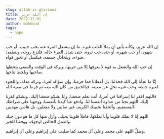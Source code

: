 ```yaml
---
slug: allah-is-glorious
title: إن الله عزيز
date: 2022-11-01
author: mahmoud
tags:
  - hope
---
```

إن الله عزيز، وكأنه يأبى أن يملأ القلب غيره.
ما إن ينشغل المرء عنه بحب حبيب، أو حب شهوة، أو حب شهرة، أو حتى حب ثروة، حتى يتبدل المرء حاله، فتُنزَع روحه، وينطفئ ضوءه، ويتخاذل جسمه، فيكسل أو تخور قواه.

إن حب الله والشغل به قوة لا يعرفها إلا من جربها، وبركة في الوقت والسعي يلحظها صاحبها ويلحظ نتاجها.

إنَّا ما لجأنا إلى الله فخذلنا، بل أعطانا فما حرمنا، وإن سؤاله لعزة، وتركه مذلة، واللجوء لغيره حِطة، وحب غيره تخلٍ عن معيته، فيالحمق من كان الله معه ثم فرط في معية الله.

فاللهم اغفر لنا إسرافنا في أمرنا، أنت تعلم ضعفنا، وإنا نشكو ضعفنا إليك، ونشكو كفرنا إليك، اللهم نجنا من عداوة أنفسنا لنا، وادفع عنا كيدنا بأنفسنا، ووجهنا على صراطك المستقيم، وألحقنا بحبيبك الكريم، غير ضالين ولا مضلين، بل هادين مهديين.

اللهم إنا لا نملك قلوبنا وأنا تملكها، فاملأ قلوبنا بحبك، وأزل منها كل ما هو دون حبك والعمل الخالص لوجهك، ووفقنا للخير.

وصلِّ اللهم على محمد وعلى آل محمد كما صليت على إبراهيم وعلى آل إبراهيم.